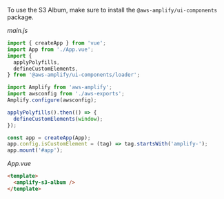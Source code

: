 To use the S3 Album, make sure to install the `@aws-amplify/ui-components` package.

_main.js_

```js
import { createApp } from 'vue';
import App from './App.vue';
import {
  applyPolyfills,
  defineCustomElements,
} from '@aws-amplify/ui-components/loader';

import Amplify from 'aws-amplify';
import awsconfig from './aws-exports';
Amplify.configure(awsconfig);

applyPolyfills().then(() => {
  defineCustomElements(window);
});

const app = createApp(App);
app.config.isCustomElement = (tag) => tag.startsWith('amplify-');
app.mount('#app');
```

_App.vue_

```html
<template>
  <amplify-s3-album />
</template>
```
